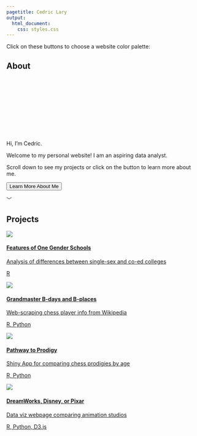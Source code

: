 ```yaml
---
pagetitle: Cedric Lary
output:
  html_document:
    css: styles.css
---
```

<link id="theme-style" rel= "stylesheet" href="light.css">

<div class= "main">
<div class= "containers theme-bar">
<p class= "theme-text"> Click on these buttons to choose a website color palette: </p>
<div class= "theme-holder">
<div data-mode="light" class = "theme light"></div>
<div data-mode="salmon" class = "theme salmon"></div>
<div data-mode="sea" class = "theme sea"></div>
<div data-mode="dark" class = "theme dark"></div>
</div>

</div>

<div class = "containers c1">
<div class= "section" id ="about-section">
  
  
  <h2>About</h2>
  
  <svg id="svg">
        <rect id = "one" transform=
        "translate (0, 200) scale(1,-1)"></rect>
        <rect id = "two" transform=
        "translate (0, 200) scale(1,-1)" ></rect>
        <rect id = "three" transform=
        "translate (0, 200) scale(1,-1)"></rect>
        <rect id = "four" transform=
        "translate (0, 200) scale(1,-1)"></rect>
        <rect id = "five" transform=
        "translate (0, 200) scale(1,-1)"></rect>
        <rect id = "six" transform=
        "translate (0, 200) scale(1,-1)"></rect>
  </svg>

  
  <p class= "text paragraph1">Hi, I’m Cedric.</p>
  <p class= "text paragraph2">Welcome to my personal website! I am an aspiring data analyst. </p>
  <p class= "text paragraph3">Scroll down to see my projects or click on the button to learn more about me.</p>
  
  <form action="about.html">
  <button class= "learn button">Learn More About Me </button>
  </form>
  
  <p class ="arrow arrow1">﹀</p>


  
  
</div>
 </div>


<div class = "containers c2">

<div class= "section" id ="project-section">

<h2>Projects</h2>


<div class= "projects-div">

<a href="https://larylc.github.io/Independent-Projects-/gendered_education_project_complete.html">
<div class= "project-card">
<img  id= "img1" src="imgs/degrees conferred project 2.png">
<div class="card-description">
  <h4 class= "card-heading">Features of One Gender Schools</h4>
  <p class= "card-info">Analysis of differences between single-sex and co-ed colleges</p>
  <p class= "card-tags">R<p>
</div>
</div>
</a>

<a href="https://larylc.github.io/chess_bdays_bplaces/">
<div class= "project-card">
<img  id= "img2" src="imgs/project 4.png">
<div class="card-description">
  <h4 class= "card-heading">Grandmaster B-days and B-places</h4>
  <p class= "card-info">Web-scraping chess player info from Wikipedia</p>
  <p class= "card-tags">R, Python<p>
</div>
</div>
</a>


<a href="https://loganlary.shinyapps.io/prodigies_app/?_ga=2.15136438.103236738.1633010249-569369622.1613318148">
<div class= "project-card">
<img  id= "img3" src="imgs/Screenshot 2021-11-06 115535.png">
<div class="card-description">
  <h4 class= "card-heading">Pathway to Prodigy</h4>
  <p class= "card-info">Shiny App for comparing chess prodigies by age</p>
  <p class= "card-tags">R, Python<p>
</div>
</div>
</a>



<a href="https://larylc.github.io/Independent-Projects-/dreamworks_disney_pixar.html">
<div class= "project-card">
<img  id= "img4" src="imgs/dreamworks_disney_pixar.png">
<div class="card-description">
  <h4 class= "card-heading">DreamWorks, Disney, or Pixar </h4>
  <p class= "card-info">Data viz webpage comparing animation studios</p>
  <p class= "card-tags">R, Python, D3.js<p>
</div>
</div>
</a>
</div>


</div>
 </div>


</div>


<script src="https://d3js.org/d3.v6.min.js"></script>
<script src="./script.js"></script>